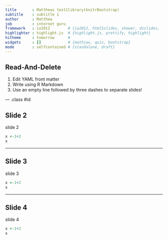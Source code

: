 ```yaml
---
title       : Matthews test1library(knitrBootstrap)
subtitle    : subtitle 1
author      : Matthew
job         : internet guru
framework   : io2012        # {io2012, html5slides, shower, dzslides, ...}
highlighter : highlight.js  # {highlight.js, prettify, highlight}
hitheme     : tomorrow      # 
widgets     : []            # {mathjax, quiz, bootstrap}
mode        : selfcontained # {standalone, draft}
---
```


## Read-And-Delete

1. Edit YAML front matter
2. Write using R Markdown
3. Use an empty line followed by three dashes to separate slides!

--- .class #id 

## Slide 2

slide 2

```r
x <-1+2
x
```

---


## Slide 3

slide 3

```r
x <-1+2
x
```

---

## Slide 4

slide 4

```r
x <-1+2
x
```
